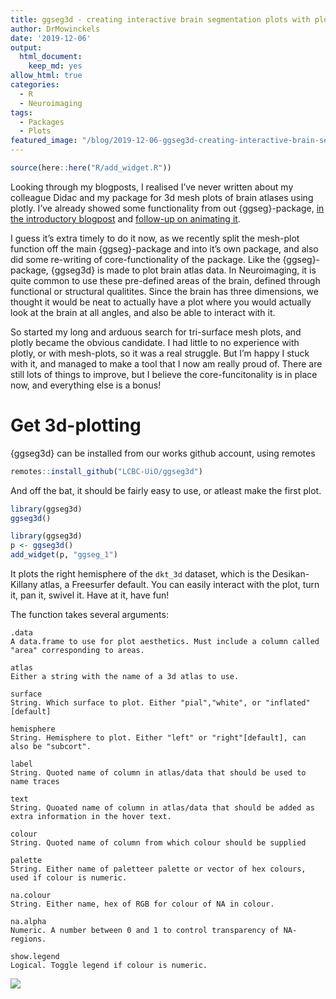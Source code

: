 ```yaml
---
title: ggseg3d - creating interactive brain segmentation plots with plotly
author: DrMowinckels
date: '2019-12-06'
output:
  html_document:
    keep_md: yes
allow_html: true
categories:
  - R
  - Neuroimaging
tags:
  - Packages
  - Plots
featured_image: "/blog/2019-12-06-ggseg3d-creating-interactive-brain-segmentation-plots-with-plotly/ggseg3d_still.png"
---
```


```r
source(here::here("R/add_widget.R"))
```

Looking through my blogposts, I realised I've never written about my colleague Didac and my package for 3d mesh plots of brain atlases using plotly.
I've already showed some functionality from out {ggseg}-package, [in the introductory blogpost](blog/introducing-the-ggseg-r-package-for-brain-segmentations/) and [follow-up on animating it](blog/get-the-brain-animated/). 

I guess it's extra timely to do it now, as we recently split the mesh-plot function off the main {ggseg}-package and into it's own package, and also did some re-writing of core-functionality of the package. 
Like the {ggseg}-package, {ggseg3d} is made to plot brain atlas data. 
In Neuroimaging, it is quite common to use these pre-defined areas of the brain, defined through functional or structural qualitites.
Since the brain has three dimensions, we thought it would be neat to actually have a plot where you would actually look at the brain at all angles, and also be able to interact with it.

So started my long and arduous search for tri-surface mesh plots, and plotly became the obvious candidate. 
I had little to no experience with plotly, or with mesh-plots, so it was a real struggle.
But I'm happy I stuck with it, and managed to make a tool that I now am really proud of. 
There are still lots of things to improve, but I believe the core-funcitonality is in place now, and everything else is a bonus!

# Get 3d-plotting

{ggseg3d} can be installed from our works github account, using remotes

```r
remotes::install_github("LCBC-UiO/ggseg3d")
```

And off the bat, it should be fairly easy to use, or atleast make the first plot.

```r
library(ggseg3d)
ggseg3d()
```
```r
library(ggseg3d)
p <- ggseg3d()
add_widget(p, "ggseg_1")
```


It plots the right hemisphere of the `dkt_3d` dataset, which is the Desikan-Killany atlas, a Freesurfer default. 
You can easily interact with the plot, turn it, pan it, swivel it. 
Have at it, have fun!

The function takes several arguments:
```
.data	
A data.frame to use for plot aesthetics. Must include a column called "area" corresponding to areas.

atlas	
Either a string with the name of a 3d atlas to use.

surface	
String. Which surface to plot. Either "pial","white", or "inflated"[default]

hemisphere	
String. Hemisphere to plot. Either "left" or "right"[default], can also be "subcort".

label	
String. Quoted name of column in atlas/data that should be used to name traces

text	
String. Quoated name of column in atlas/data that should be added as extra information in the hover text.

colour	
String. Quoted name of column from which colour should be supplied

palette	
String. Either name of paletteer palette or vector of hex colours, used if colour is numeric.

na.colour	
String. Either name, hex of RGB for colour of NA in colour.

na.alpha	
Numeric. A number between 0 and 1 to control transparency of NA-regions.

show.legend	
Logical. Toggle legend if colour is numeric.
```

![](ggseg3d_still.png)


